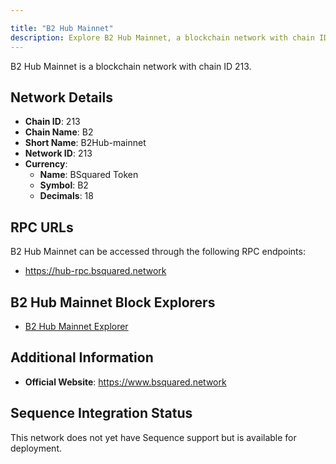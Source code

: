 ```yaml
---

title: "B2 Hub Mainnet"
description: Explore B2 Hub Mainnet, a blockchain network with chain ID 213. Learn about its native currency, BSquared Token, and how to interact with the network.
---
```




B2 Hub Mainnet is a blockchain network with chain ID 213.

## Network Details

- **Chain ID**: 213
- **Chain Name**: B2
- **Short Name**: B2Hub-mainnet
- **Network ID**: 213
- **Currency**: 
  - **Name**: BSquared Token
  - **Symbol**: B2
  - **Decimals**: 18

## RPC URLs

B2 Hub Mainnet can be accessed through the following RPC endpoints:

- https://hub-rpc.bsquared.network

## B2 Hub Mainnet Block Explorers

- [B2 Hub Mainnet Explorer](https://hub-explorer.bsquared.network)

## Additional Information

- **Official Website**: https://www.bsquared.network

## Sequence Integration Status

This network does not yet have Sequence support but is available for deployment.
